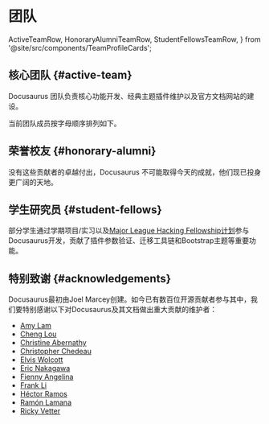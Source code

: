 # 团队

  ActiveTeamRow,
  HonoraryAlumniTeamRow,
  StudentFellowsTeamRow,
} from '@site/src/components/TeamProfileCards';

## 核心团队 {#active-team}

Docusaurus 团队负责核心功能开发、经典主题插件维护以及官方文档网站的建设。

当前团队成员按字母顺序排列如下。

<ActiveTeamRow />

## 荣誉校友 {#honorary-alumni}

没有这些贡献者的卓越付出，Docusaurus 不可能取得今天的成就，他们现已投身更广阔的天地。

<HonoraryAlumniTeamRow />

## 学生研究员 {#student-fellows}

部分学生通过学期项目/实习以及[Major League Hacking Fellowship计划](https://fellowship.mlh.io/)参与Docusaurus开发，贡献了插件参数验证、迁移工具链和Bootstrap主题等重要功能。

<StudentFellowsTeamRow />

## 特别致谢 {#acknowledgements}

Docusaurus最初由Joel Marcey创建。如今已有数百位开源贡献者参与其中，我们要特别感谢以下对Docusaurus及其文档做出重大贡献的维护者：

- [Amy Lam](https://github.com/amyrlam)
- [Cheng Lou](https://github.com/chenglou)
- [Christine Abernathy](https://github.com/caabernathy)
- [Christopher Chedeau](https://github.com/vjeux)
- [Elvis Wolcott](https://github.com/elviswolcott)
- [Eric Nakagawa](https://github.com/ericnakagawa)
- [Fienny Angelina](https://github.com/fiennyangeln)
- [Frank Li](https://github.com/deltice)
- [Héctor Ramos](https://github.com/hramos)
- [Ramón Lamana](https://github.com/rlamana)
- [Ricky Vetter](https://github.com/rickyvetter)